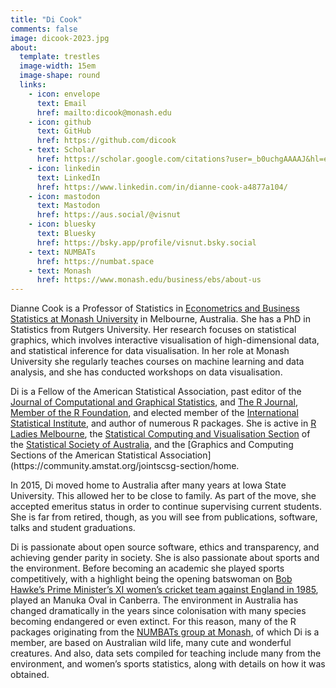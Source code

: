 ```yaml
---
title: "Di Cook"
comments: false
image: dicook-2023.jpg
about:
  template: trestles
  image-width: 15em
  image-shape: round
  links:
    - icon: envelope
      text: Email
      href: mailto:dicook@monash.edu
    - icon: github
      text: GitHub
      href: https://github.com/dicook
    - text: Scholar
      href: https://scholar.google.com/citations?user=_b0uchgAAAAJ&hl=en    
    - icon: linkedin
      text: LinkedIn
      href: https://www.linkedin.com/in/dianne-cook-a4877a104/  
    - icon: mastodon
      text: Mastodon
      href: https://aus.social/@visnut  
    - icon: bluesky
      text: Bluesky
      href: https://bsky.app/profile/visnut.bsky.social
    - text: NUMBATs
      href: https://numbat.space
    - text: Monash
      href: https://www.monash.edu/business/ebs/about-us
---
```


::: {#hero-heading}

Dianne Cook is a Professor of Statistics in [Econometrics and Business Statistics at Monash University](https://www.monash.edu/business/ebs/about-us) in Melbourne, Australia. She has a PhD in Statistics from Rutgers University. Her research focuses on statistical graphics, which involves interactive visualisation of high-dimensional data, and statistical inference for data visualisation. In her role at Monash University she regularly teaches courses on machine learning and data analysis, and she has conducted workshops on data visualisation. 

Di is a Fellow of the American Statistical Association, past editor of the [Journal of Computational and Graphical Statistics](https://www.tandfonline.com/journals/ucgs20), and [The R Journal](https://journal.r-project.org), [Member of the R Foundation](https://www.r-project.org/foundation/), and elected member of the [International Statistical Institute](https://www.isi-web.org), and author of numerous R packages. She is active in [R Ladies Melbourne](https://github.com/R-LadiesMelbourne), the [Statistical Computing and Visualisation Section](https://statsoc.org.au/Statistical-Computing-and-Visualisation-Section) of the [Statistical Society of Australia](https://statsoc.org.au), and the [Graphics and Computing Sections of the American Statistical Association](https://community.amstat.org/jointscsg-section/home.

In 2015, Di moved home to Australia after many years at Iowa State University. This allowed her to be close to family. As part of the move, she accepted emeritus status in order to continue supervising current students. She is far from retired, though, as you will see from publications, software, talks and student graduations.

Di is passionate about open source software, ethics and transparency, and achieving gender parity in society. She is also passionate about sports and the environment. Before becoming an academic she played sports competitively, with a highlight being the opening batswoman on [Bob Hawke's Prime Minister's XI women's cricket team against England in 1985](https://www.nfsa.gov.au/collection/curated/asset/99286-womens-cricket-australia-v-england-canberra-1985), played an Manuka Oval in Canberra. The environment in Australia has changed dramatically in the years since colonisation with many species becoming endangered or even extinct. For this reason, many of the R packages originating from the [NUMBATs group at Monash](https://numbat.space), of which Di is a member, are based on Australian wild life, many cute and wonderful creatures. And also, data sets compiled for teaching include many from the environment, and women's sports statistics, along with details on how it was obtained.  

:::